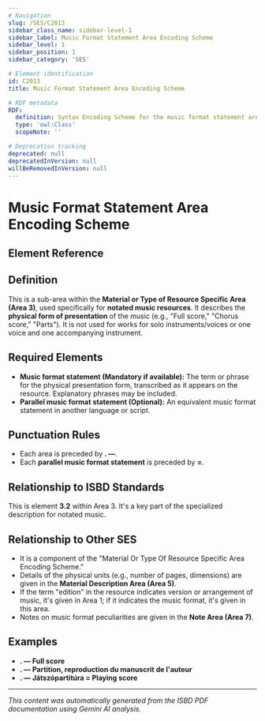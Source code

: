 ```yaml
---
# Navigation
slug: /SES/C2013
sidebar_class_name: sidebar-level-1
sidebar_label: Music Format Statement Area Encoding Scheme
sidebar_level: 1
sidebar_position: 1
sidebar_category: 'SES'

# Element identification
id: C2013
title: Music Format Statement Area Encoding Scheme

# RDF metadata
RDF:
  definition: Syntax Encoding Scheme for the music format statement area (Area 3 for notated music resources).
  type: 'owl:Class'
  scopeNote: ''

# Deprecation tracking
deprecated: null
deprecatedInVersion: null
willBeRemovedInVersion: null
---
```


# Music Format Statement Area Encoding Scheme

## Element Reference
<ElementReference frontMatter={frontMatter} />

## Definition

<div className="guid">
This is a sub-area within the <strong>Material or Type of Resource Specific Area (Area 3)</strong>, used specifically for <strong>notated music resources</strong>. It describes the <strong>physical form of presentation</strong> of the music (e.g., "Full score," "Chorus score," "Parts"). It is not used for works for solo instruments/voices or one voice and one accompanying instrument.
</div>

## Required Elements

<div className="guid">
<ul>
  <li><strong>Music format statement (Mandatory if available):</strong> The term or phrase for the physical presentation form, transcribed as it appears on the resource. Explanatory phrases may be included.</li>
  <li><strong>Parallel music format statement (Optional):</strong> An equivalent music format statement in another language or script.</li>
</ul>
</div>

## Punctuation Rules

<div className="guid">
<ul>
  <li>Each area is preceded by <strong>. —</strong>.</li>
  <li>Each <strong>parallel music format statement</strong> is preceded by <strong>=</strong>.</li>
</ul>
</div>

## Relationship to ISBD Standards

<div className="guid">
This is element <strong>3.2</strong> within Area 3. It's a key part of the specialized description for notated music.
</div>

## Relationship to Other SES

<div className="guid">
<ul>
  <li>It is a component of the "Material Or Type Of Resource Specific Area Encoding Scheme."</li>
  <li>Details of the physical units (e.g., number of pages, dimensions) are given in the <strong>Material Description Area (Area 5)</strong>.</li>
  <li>If the term "edition" in the resource indicates version or arrangement of music, it's given in Area 1; if it indicates the music format, it's given in this area.</li>
  <li>Notes on music format peculiarities are given in the <strong>Note Area (Area 7)</strong>.</li>
</ul>
</div>

## Examples

<div className="stip">
<ul>
  <li><strong>. — Full score</strong></li>
  <li><strong>. — Partition, reproduction du manuscrit de l'auteur</strong></li>
  <li><strong>. — Játszópartitúra = Playing score</strong></li>
</ul>
</div>

<hr />

*This content was automatically generated from the ISBD PDF documentation using Gemini AI analysis.*
